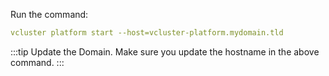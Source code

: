 Run the command:

```yaml
vcluster platform start --host=vcluster-platform.mydomain.tld
```

:::tip Update the Domain.
Make sure you update the hostname in the above command.
:::
